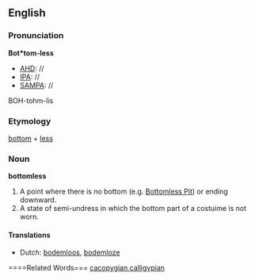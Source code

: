 ==English==
===Pronunciation===
'''Bot*tom-less'''
*[[AHD]]: //
*[[IPA]]: //
*[[SAMPA]]: //
BOH-tohm-lis

===Etymology===

[[bottom]] + [[less]]
===Noun===
'''bottomless'''

#A point where there is no bottom (e.g. [[Bottomless Pit]]) or ending downward.
#A state of semi-undress in which the bottom part of a costuime is not worn.

====Translations====
*Dutch: [[bodemloos]], [[bodemloze]]

====Related Words===
[[cacopygian]],[[calligypian]]